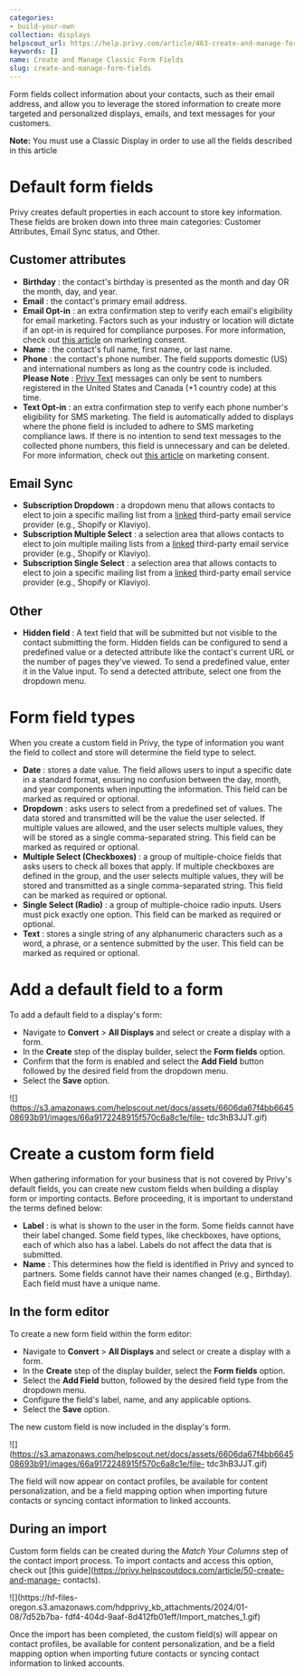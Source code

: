 ```yaml
---
categories:
- build-your-own
collection: displays
helpscout_url: https://help.privy.com/article/463-create-and-manage-form-fields
keywords: []
name: Create and Manage Classic Form Fields
slug: create-and-manage-form-fields
---
```

Form fields collect information about your contacts, such as their email
address, and allow you to leverage the stored information to create more
targeted and personalized displays, emails, and text messages for your
customers.

**Note:** You must use a Classic Display in order to use all the fields
described in this article

# Default form fields

Privy creates default properties in each account to store key information.
These fields are broken down into three main categories: Customer Attributes,
Email Sync status, and Other.

## Customer attributes

  * **Birthday** : the contact's birthday is presented as the month and day OR the month, day, and year. 
  * **Email** : the contact's primary email address. 
  * **Email Opt-in** : an extra confirmation step to verify each email's eligibility for email marketing. Factors such as your industry or location will dictate if an opt-in is required for compliance purposes. For more information, check out [this article](https://privy.helpscoutdocs.com/article/206-understand-marketing-consent) on marketing consent. 
  * **Name** : the contact's full name, first name, or last name.
  * **Phone** : the contact's phone number. The field supports domestic (US) and international numbers as long as the country code is included. **Please Note** : [Privy Text](https://www.privy.com/pricing?utm_source=knowledgebase&utm_medium=article) messages can only be sent to numbers registered in the United States and Canada (+1 country code) at this time. 
  * **Text Opt-in** : an extra confirmation step to verify each phone number's eligibility for SMS marketing. The field is automatically added to displays where the phone field is included to adhere to SMS marketing compliance laws. If there is no intention to send text messages to the collected phone numbers, this field is unnecessary and can be deleted. For more information, check out [this article](https://privy.helpscoutdocs.com/article/206-understand-marketing-consent) on marketing consent. 

## Email Sync

  * **Subscription Dropdown** : a dropdown menu that allows contacts to elect to join a specific mailing list from a [linked](https://dashboard.privy.com/settings/accounts) third-party email service provider (e.g., Shopify or Klaviyo). 
  * **Subscription Multiple Select** : a selection area that allows contacts to elect to join multiple mailing lists from a [linked](https://dashboard.privy.com/settings/accounts) third-party email service provider (e.g., Shopify or Klaviyo). 
  * **Subscription Single Select** : a selection area that allows contacts to elect to join a specific mailing list from a [linked](https://dashboard.privy.com/settings/accounts) third-party email service provider (e.g., Shopify or Klaviyo). 

## Other

  * **Hidden field** : A text field that will be submitted but not visible to the contact submitting the form. Hidden fields can be configured to send a predefined value or a detected attribute like the contact's current URL or the number of pages they've viewed. To send a predefined value, enter it in the Value input. To send a detected attribute, select one from the dropdown menu.

# Form field types

When you create a custom field in Privy, the type of information you want the
field to collect and store will determine the field type to select.

  * **Date** : stores a date value. The field allows users to input a specific date in a standard format, ensuring no confusion between the day, month, and year components when inputting the information. This field can be marked as required or optional.
  * **Dropdown** : asks users to select from a predefined set of values. The data stored and transmitted will be the value the user selected. If multiple values are allowed, and the user selects multiple values, they will be stored as a single comma-separated string. This field can be marked as required or optional.
  * **Multiple Select (Checkboxes)** : a group of multiple-choice fields that asks users to check all boxes that apply. If multiple checkboxes are defined in the group, and the user selects multiple values, they will be stored and transmitted as a single comma-separated string. This field can be marked as required or optional. 
  * **Single Select (Radio)** : a group of multiple-choice radio inputs. Users must pick exactly one option. This field can be marked as required or optional. 
  * **Text** : stores a single string of any alphanumeric characters such as a word, a phrase, or a sentence submitted by the user. This field can be marked as required or optional.

# Add a default field to a form

To add a default field to a display's form:

  * Navigate to **Convert** > **All Displays** and select or create a display with a form. 
  * In the **Create** step of the display builder, select the **Form fields** option. 
  * Confirm that the form is enabled and select the **Add Field** button followed by the desired field from the dropdown menu. 
  * Select the **Save** option. 

![](https://s3.amazonaws.com/helpscout.net/docs/assets/6606da67f4bb664508693b91/images/66a9172248915f570c6a8c1e/file-
tdc3hB3JJT.gif)

# Create a custom form field

When gathering information for your business that is not covered by Privy's
default fields, you can create new custom fields when building a display form
or importing contacts. Before proceeding, it is important to understand the
terms defined below:

  * **Label** : is what is shown to the user in the form. Some fields cannot have their label changed. Some field types, like checkboxes, have options, each of which also has a label. Labels do not affect the data that is submitted. 
  * **Name** : This determines how the field is identified in Privy and synced to partners. Some fields cannot have their names changed (e.g., Birthday). Each field must have a unique name. 

## In the form editor

To create a new form field within the form editor:

  * Navigate to **Convert** > **All Displays** and select or create a display with a form. 
  * In the **Create** step of the display builder, select the **Form fields** option. 
  * Select the **Add Field** button, followed by the desired field type from the dropdown menu. 
  * Configure the field's label, name, and any applicable options. 
  * Select the **Save** option. 

The new custom field is now included in the display's form.

![](https://s3.amazonaws.com/helpscout.net/docs/assets/6606da67f4bb664508693b91/images/66a9172248915f570c6a8c1e/file-
tdc3hB3JJT.gif)

The field will now appear on contact profiles, be available for content
personalization, and be a field mapping option when importing future contacts
or syncing contact information to linked accounts.

## During an import

Custom form fields can be created during the _Match Your Columns_ step of the
contact import process. To import contacts and access this option, check out
[this guide](https://privy.helpscoutdocs.com/article/50-create-and-manage-
contacts).

![](https://hf-files-
oregon.s3.amazonaws.com/hdpprivy_kb_attachments/2024/01-08/7d52b7ba-
fdf4-404d-9aaf-8d412fb01eff/Import_matches_1.gif)

Once the import has been completed, the custom field(s) will appear on contact
profiles, be available for content personalization, and be a field mapping
option when importing future contacts or syncing contact information to linked
accounts.

